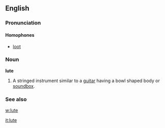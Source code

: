 ==English==
===Pronunciation===
====Homophones====
*[[loot]]
===Noun===
'''lute'''
#A stringed instrument similar to a [[guitar]] having a bowl shaped body or [[soundbox]].
===See also===
[[w:lute]]

[[it:lute]]